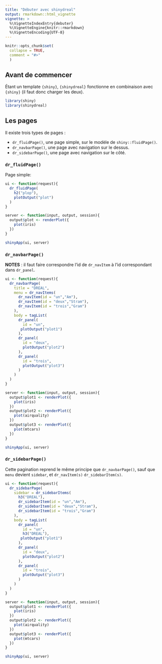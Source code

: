 ```yaml
---
title: "Débuter avec shinydreal"
output: rmarkdown::html_vignette
vignette: >
  %\VignetteIndexEntry{debuter}
  %\VignetteEngine{knitr::rmarkdown}
  %\VignetteEncoding{UTF-8}
---
```

  
```r
knitr::opts_chunk$set(
  collapse = TRUE,
  comment = "#>"
  )
```
  
## Avant de commencer 
  
  Étant un template `{shiny}`, `{shinydreal}` fonctionne en combinaison avec `{shiny}` (il faut donc charger les deux).
  
```r
library(shiny)
library(shinydreal)
```

## Les pages

Il existe trois types de pages : 

+ `dr_fluidPage()`, une page simple, sur le modèle de `shiny::fluidPage()`. 
+ `dr_navbarPage()`, une page avec navigation sur le dessus.
+ `dr_sidebarPage()`, une page avec navigation sur le côté. 

### `dr_fluidPage()`

Page simple:

```r
ui <- function(request){
  dr_fluidPage(
    h2("plop"),
    plotOutput("plot")
  )
}

server <- function(input, output, session){
  output$plot <- renderPlot({
    plot(iris)
  })
}

shinyApp(ui, server)

```

### `dr_navbarPage()` 

__NOTES__ : il faut faire correspondre l'id de `dr_navItem` à l'id correspondant dans `dr_panel`.

```r
ui <- function(request){
  dr_navbarPage(
    title = "DREAL", 
    menu = dr_navItems(
      dr_navItem(id = "un","Am"),
      dr_navItem(id = "deux","Stram"),
      dr_navItem(id = "trois","Gram")
    ), 
    body = tagList(
      dr_panel(
        id = "un",
       plotOutput("plot1")
      ),
      dr_panel(
        id = "deux",
        plotOutput("plot2")
      ),
      dr_panel(
        id = "trois",
        plotOutput("plot3")
      )
    )
  )
}

server <- function(input, output, session){
  output$plot1 <- renderPlot({
    plot(iris)
  })
  output$plot2 <- renderPlot({
    plot(airquality)
  })
  output$plot3 <- renderPlot({
    plot(mtcars)
  })
}

shinyApp(ui, server)

```

###  `dr_sidebarPage()`

Cette pagination reprend le même principe que `dr_navbarPage()`, sauf que `menu` devient `sidebar`, et `dr_navItem(s)` `dr_sidebarItem(s)`.

```r
ui <- function(request){
  dr_sidebarPage(
    sidebar = dr_sidebarItems(
      h3("DREAL"),
      dr_sidebarItem(id = "un","Am"),
      dr_sidebarItem(id = "deux","Stram"),
      dr_sidebarItem(id = "trois","Gram")
    ), 
    body = tagList(
      dr_panel(
        id = "un",
        h3("DREAL"),
       plotOutput("plot1")
      ),
      dr_panel(
        id = "deux",
        plotOutput("plot2")
      ),
      dr_panel(
        id = "trois",
        plotOutput("plot3")
      )
    )
  )
}

server <- function(input, output, session){
  output$plot1 <- renderPlot({
    plot(iris)
  })
  output$plot2 <- renderPlot({
    plot(airquality)
  })
  output$plot3 <- renderPlot({
    plot(mtcars)
  })
}

shinyApp(ui, server)

```